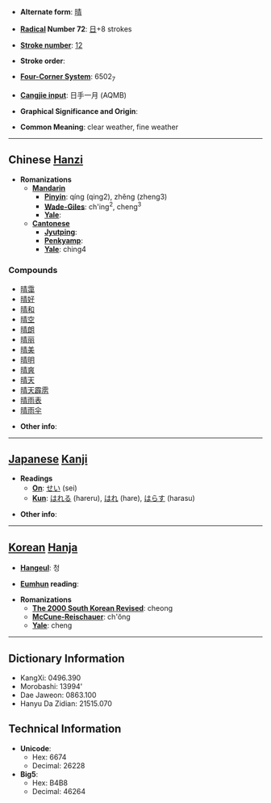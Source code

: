 * '''Alternate form''': [[晴]]

* '''[[Wiktionary:Chinese radical index| Radical]] Number 72''': [[Wiktionary:Chinese radical index 日|日]]+8 strokes

* '''[[Wiktionary:Chinese total strokes index|Stroke number]]''': [[Wiktionary:Chinese total strokes index 12|12]]

* '''Stroke order''': 

* '''[[Wiktionary:Chinese four corner index|Four-Corner System]]''': 6502<sub>7</sub>

* '''[[Wiktionary:Chinese Cangjie index|Cangjie input]]''': 日手一月 (AQMB)

* '''Graphical Significance and Origin''': 

* '''Common Meaning''': clear weather, fine weather

----

== Chinese [[Hanzi]] ==

* '''Romanizations'''
** '''[[Mandarin]]'''
*** '''[[Pinyin]]''': qíng (qing2), zhěng (zheng3)
*** '''[[Wade-Giles]]''': ch'ing<sup>2</sup>, cheng<sup>3</sup>
*** '''[[Yale]]''': 
** '''[[Cantonese]]'''
*** '''[[Jyutping]]''':
*** '''[[Penkyamp]]''': 
*** '''[[Yale]]''': ching4

===Compounds===
*[[晴霭]]
*[[晴好]]
*[[晴和]]
*[[晴空]]
*[[晴朗]]
*[[晴丽]]
*[[晴美]]
*[[晴明]]
*[[晴爽]]
*[[晴天]]
*[[晴天霹雳]]
*[[晴雨表]]
*[[晴雨伞]]

* '''Other info''': 

----

== [[Japanese]] [[Kanji]] ==

* '''Readings'''
** '''[[On]]''': [[せい]] (sei)
** '''[[Kun]]''': [[はれる]] (hareru), [[はれ]] (hare), [[はらす]] (harasu)

* '''Other info''':  

----

== [[Korean]] [[Hanja]] ==

* '''[[Hangeul]]''': 청

* '''[[Eumhun]] reading''': 

* '''Romanizations'''
** '''[[The 2000 South Korean Revised Romanization|The 2000 South Korean Revised]]''': cheong
** '''[[McCune-Reischauer]]''': ch'ŏng
** '''[[Yale]]''': cheng

----

== Dictionary Information ==

* KangXi: 0496.390
* Morobashi: 13994'
* Dae Jaweon: 0863.100
* Hanyu Da Zidian: 21515.070

== Technical Information ==

* '''Unicode''':
** Hex: 6674
** Decimal: 26228
* '''Big5''':
** Hex: B4B8
** Decimal: 46264
